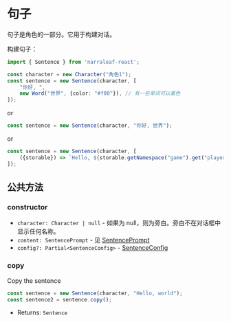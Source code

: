 
# 句子

句子是角色的一部分。它用于构建对话。

构建句子：

```ts
import { Sentence } from 'narraleaf-react';

const character = new Character("角色1");
const sentence = new Sentence(character, [
    "你好, ",
    new Word("世界", {color: "#f00"}), // 有一些单词可以着色
]);
```

or 

```ts
const sentence = new Sentence(character, "你好, 世界");
```

or

```ts
const sentence = new Sentence(character, [
    ({storable}) => `Hello, ${storable.getNamespace("game").get("playerName")}`
]);
```

## 公共方法

### constructor

<Steps>

- `character: Character | null` - 如果为 null，则为旁白。旁白不在对话框中显示任何名称。
- `content: SentencePrompt` - 见 [SentencePrompt](../../types/SentencePrompt)
- `config?: Partial<SentenceConfig>` - [SentenceConfig](../../types/SentenceConfig)

</Steps>

### copy

<Steps>

Copy the sentence

```ts
const sentence = new Sentence(character, "Hello, world");
const sentence2 = sentence.copy();
```

- Returns: `Sentence`

</Steps>
